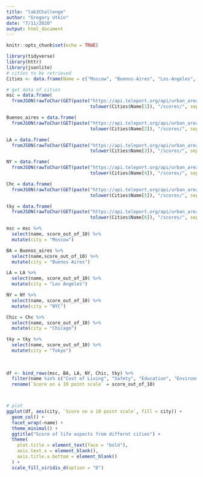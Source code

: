 ```yaml
---
title: "lab3Challenge"
author: "Gregory Utkin"
date: "7/11/2020"
output: html_document
---
```


```r
knitr::opts_chunk$set(echo = TRUE)
```

```r
library(tidyverse)
library(httr)
library(jsonlite)
# cities to be retrieved
Cities <- data.frame(Name = c("Moscow", "Buenos-Aires", "Los-Angeles", "New-York", "Chicago", "Tokyo"))

# get data of cities
msc = data.frame(
  fromJSON(rawToChar(GET(paste("https://api.teleport.org/api/urban_areas/slug:",
                               tolower(Cities$Name[1]), "/scores/", sep =  ""))$content))$categories)

Buenos_aires = data.frame(
  fromJSON(rawToChar(GET(paste("https://api.teleport.org/api/urban_areas/slug:",
                               tolower(Cities$Name[2]), "/scores/", sep =  ""))$content))$categories)

LA = data.frame(
  fromJSON(rawToChar(GET(paste("https://api.teleport.org/api/urban_areas/slug:",
                               tolower(Cities$Name[3]), "/scores/", sep =  ""))$content))$categories)

NY = data.frame(
  fromJSON(rawToChar(GET(paste("https://api.teleport.org/api/urban_areas/slug:",
                               tolower(Cities$Name[4]), "/scores/", sep =  ""))$content))$categories)

Chc = data.frame(
  fromJSON(rawToChar(GET(paste("https://api.teleport.org/api/urban_areas/slug:",
                               tolower(Cities$Name[5]), "/scores/", sep =  ""))$content))$categories)

tky = data.frame(
  fromJSON(rawToChar(GET(paste("https://api.teleport.org/api/urban_areas/slug:",
                               tolower(Cities$Name[6]), "/scores/", sep = ""))$content))$categories)

msc = msc %>%
  select(name, score_out_of_10) %>%
  mutate(city = "Moscow")

BA = Buenos_aires %>%
  select(name,score_out_of_10) %>%
  mutate(city = "Buenos Aires")

LA = LA %>%
  select(name, score_out_of_10) %>%
  mutate(city = "Los Angeles")

NY = NY %>%
  select(name, score_out_of_10) %>%
  mutate(city = "NYC")

Chic = Chc %>%
  select(name, score_out_of_10) %>%
  mutate(city = "Chicago")

tky = tky %>%
  select(name, score_out_of_10) %>%
  mutate(city = "Tokyo")
  
  
  
df <- bind_rows(msc, BA, LA, NY, Chic, tky) %>%
  filter(name %in% c("Cost of Living", "Safety", "Education", "Environmental Quality", "Tolerance", "Internet Access")) %>%
  rename(`Score on a 10 point scale` = score_out_of_10)



# plot
ggplot(df, aes(city, `Score on a 10 point scale`, fill = city)) +
  geom_col() +
  facet_wrap(~name) +
  theme_minimal() +
  ggtitle("Score of life aspects from differnt cities") +
  theme(
    plot.title = element_text(face = "bold"),
    axis.text.x = element_blank(),
    axis.title.x.bottom = element_blank()
  ) +
  scale_fill_viridis_d(option = "D")
```









